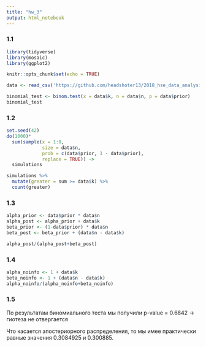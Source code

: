 ```yaml
---
title: "hw_3"
output: html_notebook
---
```

### 1.1

```r
library(tidyverse)
library(mosaic)
library(ggplot2)
```

```r
knitr::opts_chunk$set(echo = TRUE)
```

```r
data <- read_csv('https://github.com/headshoter13/2018_hse_data_analysis/raw/master/hw3_binomial/hw3_binomial.csv')

```

```r
binomial_test <- binom.test(x = data$k, n = data$n, p = data$prior)
binomial_test
```
### 1.2
```r
set.seed(42)
do(1000)*
  sum(sample(x = 1:0, 
             size = data$n, 
             prob = c(data$prior, 1 - data$prior), 
             replace = TRUE)) ->
  simulations

simulations %>% 
  mutate(greater = sum >= data$k) %>% 
  count(greater)

```

### 1.3
```r
alpha_prior <- data$prior * data$n
alpha_post <- alpha_prior + data$k
beta_prior <- (1-data$prior) * data$n
beta_post <- beta_prior + (data$n - data$k)

alpha_post/(alpha_post+beta_post)
```

### 1.4
```r
alpha_noinfo <- 1 + data$k
beta_noinfo <- 1 + (data$n - data$k)
alpha_noinfo/(alpha_noinfo+beta_noinfo)
```

### 1.5
По результатам биномиального теста мы получили
p-value = 0.6842 ->  гиотеза не отвергается

Что касается апостериорного распределения, то мы имее практически равные значения 0.3084925 и 0.300885.


